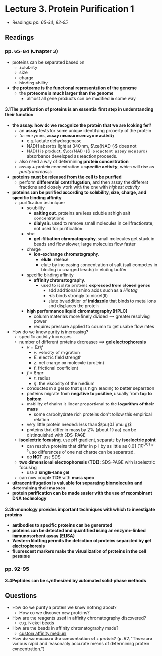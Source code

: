 # Lecture 3. Protein Purification 1

- Readings: _pp. 65-84, 92-95_

## Readings

### pp. 65-84 (Chapter 3)

- proteins can be separated based on
    - solubility
    - size
    - charge
    - binding ability
- **the proteome is the functional representation of the genome**
    - the **proteome is much larger than the genome**
        - almost all gene products can be modified in some way

#### 3.1<SPACE />The purification of proteins is an essential first step in understanding their function
- **the assay: how do we recognize the protein that we are looking for?**
    - an **assay** tests for some unique identifying property of the protein
    - for enzymes, **assay measures enzyme activity**
        - e.g. lactate dehydrogenase
        - NADH absorbs light at 340 nm, $\ce{NAD+}$ does not
        - NADH is product, $\ce{NAD+}$ is reactant; assay measures absorbance developed as reaction proceeds.
    - also need a way of determining **protein concentration**
    - assay + protein concentration = **specific activity**, which will rise as _purity increases_
- **proteins must be released from the cell to be purified**
    - perform **differential centrifugation**, and then assay the different fractions and closely work with the one with _highest activity_
- **proteins can be purified according to solubility, size, charge, and specific binding affinity**
    - purification techniques
        - solubility
            - **salting out**. proteins are less soluble at high salt concentrations
            - **dialysis**. used to remove small molecules in cell fractionate; not used for purification
        - size
            - **gel-filtration chromatography**. small molecules get stuck in beads and flow slower; large molecules flow faster
        - charge
            - **ion-exchange chromatography**.
                - **elute**. release
                - elute by increasing concentration of salt (salt competes in binding to charged beads) in eluting buffer
        - specific binding affinity
            - **affinity chromatography**.
                - used to isolate proteins **expressed from cloned genes**
                    - add additional amino acids such as a _His tag_
                    - _His_ binds strongly to nickel(II)
                    - elute by addition of **imidazole** that binds to metal ions and displaces the protein
        - **high performance liquid chromatography (HPLC)**
            - column materials more finely divided $\implies$ greater resolving power
            - requires pressure applied to column to get usable flow rates
- How do we know purity is increasing?
    - specific activity increases
    - number of different proteins decreases $\implies$ **gel electrophoresis**
        - $v = Ez/f$
            - $v$. velocity of migration
            - $E$. electric field strength
            - $z$. net charge on molecule (protein)
            - $f$. frictional coefficient
        - $f = 6\pi\eta r$
            - $r$. radius
            - $\eta$. the viscosity of the medium
        - conducted in a gel so that $\eta$ is high, leading to better separation
        - proteins migrate from **negative to positive**, usually from **top to bottom**
        - mobility of chains is linear proportional to the **logarithm of their mass**
            - some carbohydrate rich proteins don't follow this empirical relation
        - very little protein needed: less than $\pu{0.1 \mu g}$
        - proteins that differ in mass by 2% (about 10 aa) can be distinguished with SDS-PAGE
    - **isoelectric focusing**. use pH gradient, separate by **isoelectric point**
        - can resolve proteins that differ in pH by as little as 0.01 ($10^{0.01 \approx 1}$), so differences of one net charge can be separated.
        - do **NOT** use SDS
    - **two dimensional electrophoresis (TDE)**: SDS-PAGE with isoelectric focusing
        - use a **single-lane gel**
    - can now couple **TDE** with **mass spec**
- **ultracentrifugation is valuable for separating biomolecules and determining their masses**
- **protein purification can be made easier with the use of recombinant DNA technology**


#### 3.2<SPACE />Immunology provides important techniques with which to investigate proteins

- **antibodies to specific proteins can be generated**
- **proteins can be detected and quantified using an enzyme-linked immunosorbent assay (ELISA)**
- **Western blotting permits the detection of proteins separated by gel electrophoresis**
- **fluorescent markers make the visualization of proteins in the cell possible**

### pp. 92-95

#### 3.4<SPACE />Peptides can be synthesized by automated solid-phase methods

## Questions
- How do we purify a protein we know nothing about?
    - How do we discover new proteins?
- How are the reagents used in affinity chromatography discovered?
    - e.g. Nickel beads
- How are the beads in affinity chromatography made?
    - [custom affinity medium](https://bitesizebio.com/24746/how-to-make-a-custom-affinity-medium-for-protein-purification/)
- How do we measure the concentration of a protein? (p. 67, "There are various rapid and reasonably accurate means of determining protein concentration.")